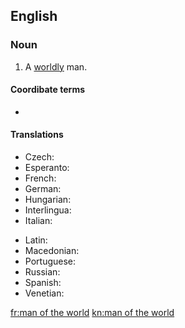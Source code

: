 ==English==

===Noun===
{{en-noun|men of the world}}

# A [[worldly]] man.

====Coordibate terms====
* {{l|en|woman of the world}}

====Translations====
{{trans-top|a worldly man}}
* Czech: {{t|cs|světák|m}}
* Esperanto: {{t|eo|homo de mondo}}
* French: {{t+|fr|homme du monde|m}}
* German: {{t|de|Mann von Welt|m}}
* Hungarian: {{t+|hu|világfi}}
* Interlingua: {{t|ia|homine del mundo}}
* Italian: {{t|it|uomo di mondo|m}}
{{trans-mid}}
* Latin: {{t|la|homo mundi|m}}
* Macedonian: {{t|mk|све́тски чо́век|m}}
* Portuguese: {{t|pt|homem do mundo|m}}
* Russian: {{t|ru|све́тский челове́к|m}}
* Spanish: {{t|es|hombre del mundo|m}}
* Venetian: {{t|vec|òm de mondo}}
{{trans-bottom}}

{{catlangcode|en|People}}

[[fr:man of the world]]
[[kn:man of the world]]